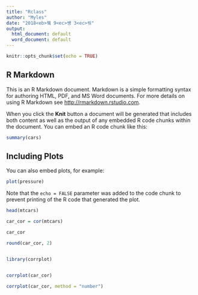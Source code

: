 ```yaml
---
title: "Rclass"
author: "Myles"
date: "2018<eb>뀈 9<ec>썡 3<ec>씪"
output:
  html_document: default
  word_document: default
---
```


```r
knitr::opts_chunk$set(echo = TRUE)
```

## R Markdown

This is an R Markdown document. Markdown is a simple formatting syntax for authoring HTML, PDF, and MS Word documents. For more details on using R Markdown see <http://rmarkdown.rstudio.com>.

When you click the **Knit** button a document will be generated that includes both content as well as the output of any embedded R code chunks within the document. You can embed an R code chunk like this:

```r
summary(cars)
```

## Including Plots

You can also embed plots, for example:

```r
plot(pressure)
```

Note that the `echo = FALSE` parameter was added to the code chunk to prevent printing of the R code that generated the plot.



```r

head(mtcars)

```

```r

car_cor = cor(mtcars)

car_cor

round(car_cor, 2)


library(corrplot)


corrplot(car_cor)

```


```r

corrplot(car_cor, method = "number")
```






